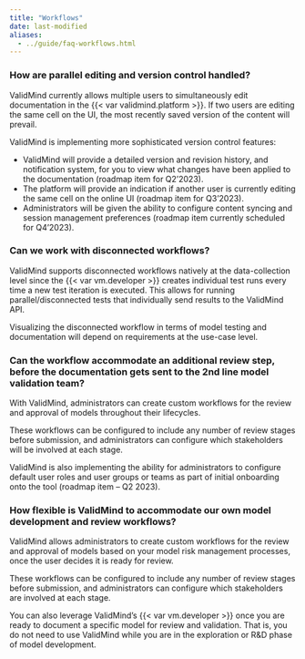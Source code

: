 ```yaml
---
title: "Workflows"
date: last-modified
aliases:
  - ../guide/faq-workflows.html
---
```


### How are parallel editing and version control handled?

ValidMind currently allows multiple users to simultaneously edit documentation in the {{< var validmind.platform >}}. If two users are editing the same cell on the UI, the most recently saved version of the content will prevail. 

ValidMind is implementing more sophisticated version control features:

- ValidMind will provide a detailed version and revision history, and notification system, for you to view what changes have been applied to the documentation (roadmap item for Q2’2023).
- The platform will provide an indication if another user is currently editing the same cell on the online UI (roadmap item for Q3’2023).
- Administrators will be given the ability to configure content syncing and session management preferences (roadmap item currently scheduled for Q4’2023).

### Can we work with disconnected workflows?

ValidMind supports disconnected workflows natively at the data-collection level since the {{< var vm.developer >}} creates individual test runs every time a new test iteration is executed. This allows for running parallel/disconnected tests that individually send results to the ValidMind API.

Visualizing the disconnected workflow in terms of model testing and documentation will depend on requirements at the use-case level.

### Can the workflow accommodate an additional review step, before the documentation gets sent to the 2nd line model validation team?

With ValidMind, administrators can create custom workflows for the review and approval of models throughout their lifecycles.

These workflows can be configured to include any number of review stages before submission, and administrators can configure which stakeholders will be involved at each stage. 

ValidMind is also implementing the ability for administrators to configure default user roles and user groups or teams as part of initial onboarding onto the tool (roadmap item – Q2 2023).

<!--- TO DO Add screenshot 
Sample screenshots from ValidMind’s Workflow Configuration tool:
--->

### How flexible is ValidMind to accommodate our own model development and review workflows?

ValidMind allows administrators to create custom workflows for the review and approval of models based on your model risk management processes, once the user decides it is ready for review.

These workflows can be configured to include any number of review stages before submission, and administrators can configure which stakeholders are involved at each stage.

You can also leverage ValidMind’s {{< var vm.developer >}} once you are ready to document a specific model for review and validation. That is, you do not need to use ValidMind while you are in the exploration or R&D phase of model development.
